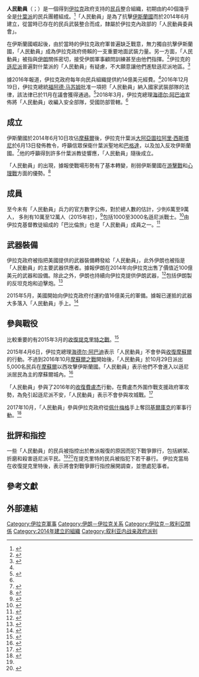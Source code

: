 {{Infobox military unit
|unit_name=人民動員<br/>The People's Mobilization
|image=<!--標誌不是自由版權-->
|caption=Popular Mobilization Forces logo
|dates=2014年6月15日－現在<ref name=Al-Monitor>{{cite news|last1=al Khadimi|first1=Mustafa|title=Will Sistani be able to control popular mobilization forces?|url=http://www.al-monitor.com/pulse/originals/2015/03/iraq-sistani-righteous-jihad-fatwa-popular-mobilization.html#|accessdate=14 March 2015|work=Al-Monitor|date=12 March 2015|deadurl=yes|archiveurl=https://web.archive.org/web/20150313111104/http://www.al-monitor.com/pulse/originals/2015/03/iraq-sistani-righteous-jihad-fatwa-popular-mobilization.html|archivedate=2015年3月13日}}</ref>
|country={{flag|Iraq|size=23px}}
|allegiance={{flag|Iraq|size=23px}}
|branch=
|type=[[民兵|政府支持的民兵]]
|role=[[民兵|步兵（民兵）]]<br/>[[國民衛隊_(伊拉克)|國民衛隊]]<br/>{{en-link|反游擊戰|Counter-insurgency}}
|size=100,000－120,000人（2015年）<ref name="auto">{{cite news|last1=Sly|first1=Liz|script-title=en:Pro-Iran militias’ success in Iraq could undermine U.S.|url=http://www.washingtonpost.com/world/middle_east/iraqs-pro-iranian-shiite-militias-lead-the-war-against-the-islamic-state/2015/02/15/5bbb1cf0-ac94-11e4-8876-460b1144cbc1_story.html|accessdate=2015-03-22|work=The Washington Post|date=2015-02-15|archive-date=2021-01-22|archive-url=https://web.archive.org/web/20210122172147/https://www.washingtonpost.com/world/middle_east/iraqs-pro-iranian-shiite-militias-lead-the-war-against-the-islamic-state/2015/02/15/5bbb1cf0-ac94-11e4-8876-460b1144cbc1_story.html|dead-url=no}}</ref><br />超過60,000人（2018年）<ref name=xh20180310/>
|command_structure=伊拉克內政部（早期）<br />伊拉克國防部（現在）
|garrison=
|garrison_label=
|nickname=
|patron=
|motto=
|equipment=
|equipment_label=
|battles=
伊拉克內戰
*[[Siege_of_Amirli|Siege of Amirli]]
*[[解放朱爾夫塞赫爾|解放朱爾夫塞赫爾]]
*{{Link-en|拜伊吉之戰|Battle of Baiji (2014–15)}}
*[[Dhuluiya_offensive|Dhuluiya offensive]]
*[[第二次提克里特之戰|第二次提克里特之戰]]
*[[拉馬迪之戰_(2014年至2015年)|拉馬迪之戰 (2014年至2015年)]]
*圍攻費盧杰（2016年）
*[[打擊恐怖主義行動|打擊恐怖主義行動]]
*[[摩蘇爾之戰|摩蘇爾之戰]]
|anniversaries=
|decorations=
|battle_honours=
|battle_honours_label=
|disbanded=
|flying_hours=
|website=
|commander1=
*{{flagicon|Iraq}} {{link-en|法利赫·法耶德|Falih Al-Fayyadh}}<br/><small>（人民動員委員會主席）</small>
*[[Hadi_Al-Amiri|Hadi Al-Amiri]]<br/><small>（[[巴德爾組織|巴德爾組織]]領導人）</small>
*[[Qais_Khazali|Qais Khazali]]<br/><small>（[[正義者聯盟|正義者聯盟]]領導人）</small>
*[[穆克塔达·萨德尔|穆克塔达·萨德尔]]<br/><small>（[[和平卫士团|和平卫士团]]領導人）</small>
*Shibl al-Zaydi<br/><small>（[[Kata'ib_al-Imam_Ali|Kata'ib al-Imam Ali]]領導人）</small>
*Ali al-Yasiri<ref>{{Cite web |url=http://www.longwarjournal.org/archives/2016/09/iraqi-shiite-militia-commander-close-to-qassem-soleimani-killed-in-aleppo.php |title=存档副本 |accessdate=2016-10-19 |archive-date=2017-10-09 |archive-url=https://web.archive.org/web/20171009171128/https://www.longwarjournal.org/archives/2016/09/iraqi-shiite-militia-commander-close-to-qassem-soleimani-killed-in-aleppo.php |dead-url=no }}</ref><br/><small>（[[Saraya_al-Khorasani|Saraya al-Khorasani]]領導人）
|commander1_label=領導人
|commander2=[[Abu_Azrael|Abu Azrael]]
|commander2_label=著名戰士
|commander3=
|commander3_label=
|commander4=
|commander4_label=
|identification_symbol=<!--不是自由版權-->
|identification_symbol_label=Patch
|native_name=الحشد الشعبي
|native_name_lang=ar
|alt=Arabic writing "al-Hashd al-Shaabi" with an AK-47
|current_commander=
}}
{{infobox war faction
|name=人民動員
|native_name=''Al-Hashd al-Shaabi''
|native_name_lang=ar
|war=[[伊拉克內戰_(2014年–2017年)|伊拉克內戰 (2014年–2017年)]]
|image=
|caption=
|active=2014年6月15日－現在<ref name=Al-Monitor/>
|ideology=[[什葉派|什葉派]]主導<ref name="Twelver Shias - Rudaw">{{cite news|title=Sunnis in Kirkuk are annoyed from the Shi'ite Popular Mobilization fighters|url=http://rudaw.net/arabic/kurdistan/011020143|agency=Rudaw|date=2014-10-01|accessdate=2016-10-19|archive-date=2021-01-08|archive-url=https://web.archive.org/web/20210108122509/https://www.rudaw.net/arabic/kurdistan/011020143|dead-url=no}}</ref><br/>[[伊拉克民族主義|伊拉克民族主義]]
|headquarters=[[巴格達|巴格達]]
|area=[[伊拉克|伊拉克]]
|strength= 
|clans=
*[[16th_Turkmen_Brigade|16th Turkmen Brigade]]<ref>{{cite web|url=http://www.almadapaper.net/ar/news/483294/%D8%A7%D9%84%D8%AA%D8%B1%D9%83%D9%85%D8%A7%D9%86-%D9%8A%D8%B4%D8%A7%D8%B1%D9%83%D9%88%D9%86-%D9%81%D9%8A-%D9%85%D8%B9%D8%B1%D9%83%D8%A9-%D8%AA%D8%AD%D8%B1%D9%8A%D8%B1-%D8%AA%D9%83%D8%B1%D9%8A%D8%AA-%D8%A8%D9%84|title=التركمان يشاركون في معركة تحرير تكريت بلواء من 4 آلاف مقاتل|work=Almada|date=23 March 2015|access-date=2016-10-19|archive-url=https://web.archive.org/web/20161011062818/http://www.almadapaper.net/ar/news/483294/%D8%A7%D9%84%D8%AA%D8%B1%D9%83%D9%85%D8%A7%D9%86-%D9%8A%D8%B4%D8%A7%D8%B1%D9%83%D9%88%D9%86-%D9%81%D9%8A-%D9%85%D8%B9%D8%B1%D9%83%D8%A9-%D8%AA%D8%AD%D8%B1%D9%8A%D8%B1-%D8%AA%D9%83%D8%B1%D9%8A%D8%AA-%D8%A8%D9%84|archive-date=2016-10-11|dead-url=yes}} Retrieved 3 June 2016.</ref>
*[[巴德爾組織|巴德爾組織]]
*[[正義者聯盟|正義者聯盟]]<!--Asa'ib Ahl al-Haq-->
*[[和平卫士团|和平卫士团]]
*[[真主黨旅|真主黨旅]]
*[[Kata'ib_Sayyid_al-Shuhada|Kata'ib Sayyid al-Shuhada]]
*[[Kata'ib_al-Imam_Ali|Kata'ib al-Imam Ali]]
*[[Abu_al-Fadl_al-Abbas_Forces|Abu al-Fadl al-Abbas Forces]]
*[[真主黨高貴者運動|真主黨高貴者運動]]<!--Harakat Hezbollah al-Nujaba-->
*[[Saraya_al-Khorasani|Saraya al-Khorasani]]
*其他未知名的組織
|next=
|allies= {{flag|Iran|size=23px}}
*{{flagicon image|Seal of the Army of the Guardians of the Islamic Revolution.svg|size=23px}} [[伊斯兰革命卫队|IRGC]]
[[File:Coat_of_Arms_of_Kurdistan.svg|25px]] [[伊拉克库尔德斯坦|伊拉克库尔德斯坦]]自治政府
*{{flagicon image|Flag of Kurdistan.svg}} [[佩什梅格|佩什梅格]]<ref>{{cite web|url=http://www.cbsnews.com/news/iraq-war-isis-unlikely-alliances-between-shiites-kurds-sunnis-us-iran/|title=Iraq war against ISIS forms unlikely alliances between Shiites, Kurds, Sunnis, the U.S. and Iran|date=19 February 2015|publisher=|accessdate=2016-10-19|archive-date=2021-01-06|archive-url=https://web.archive.org/web/20210106080525/https://www.cbsnews.com/news/iraq-war-isis-unlikely-alliances-between-shiites-kurds-sunnis-us-iran/|dead-url=no}}</ref>
|opponents= {{flagicon|Islamic State|size=23px}} [[伊斯兰国|伊斯兰国]]
}}

'''人民動員'''（{{lang-ar|الحشد الشعبي}}；{{lang-en|Popular Mobilization Forces}}）是一個得到[[伊拉克|伊拉克]]政府支持的[[民兵|民兵]]整合組織，初期由約40個幾乎全是[[什葉派|什葉派]]的民兵團體組成。<ref>{{cite news|title=Islamic State: The caliphate strikes back|url=http://www.economist.com/news/middle-east-and-africa/21651762-fall-ramadi-shows-islamic-state-still-business-caliphate-strikes-back|accessdate=25 May 2015|work=The Economist|date=23 May 2015|archive-date=2017-10-09|archive-url=https://web.archive.org/web/20171009215911/https://www.economist.com/news/middle-east-and-africa/21651762-fall-ramadi-shows-islamic-state-still-business-caliphate-strikes-back|dead-url=no}}</ref>「人民動員」是為了抗擊[[伊斯蘭國|伊斯蘭國]]而於2014年6月建立，從當時已存在的民兵武裝整合而成，隸屬於伊拉克內政部的「人民動員委員會」。

在伊斯蘭國崛起後，由於當時的伊拉克政府軍普遍缺乏戰意，無力獨自抗擊伊斯蘭國，「人民動員」成為伊拉克政府倚賴的一支重要地面武裝力量。另一方面，「人民動員」被指與[[伊朗|伊朗]]關係密切，接受伊朗軍事顧問訓練甚至由他們指揮。<ref name=cnn20150311>{{Cite news |url=http://edition.cnn.com/2015/03/11/middleeast/lister-iraq-iran/ |title=Battle for Tikrit: Despite billions in aid, Iraqi army relies on militia, and Iran |work=CNN.com |date=2015-03-11 |accessdate=2015-07-31 |archive-date=2019-05-16 |archive-url=https://web.archive.org/web/20190516044124/https://edition.cnn.com/2015/03/11/middleeast/lister-iraq-iran/ |dead-url=no }}</ref>伊拉克的[[遜尼派|遜尼派]]普遍對什葉派的「人民動員」有疑慮，不大願意讓他們進駐遜尼派地區。<ref>{{Cite news |url=http://cn.nytimes.com/world/20150408/c08anbar/dual/ |title=宗派疑虑考验伊拉克政府军西进决策 |work=纽约时报中文网 |date=2015-04-08 |accessdate=2015-07-31 |archive-date=2021-01-06 |archive-url=https://web.archive.org/web/20210106213255/https://cn.nytimes.com/world/20150408/c08anbar/dual/ |dead-url=no }}</ref>

據2016年報道，伊拉克政府每年向民兵組織提供約14億美元經費。<ref name=bbc35998716/>2016年12月19日，伊拉克總統[[福阿德·马苏姆|福阿德·马苏姆]]批准一項把「人民動員」納入國家武裝部隊的法律，該法律已於11月在議會獲得通過。<ref>{{cite web|url=https://mobile.almasdarnews.com/article/law-passes-making-pmu-part-iraqs-national-forces/|script-title=en:Law passes making the PMU a part of Iraq’s national forces.|accessdate=2017-10-24|archive-date=2017-10-15|archive-url=https://web.archive.org/web/20171015155912/https://mobile.almasdarnews.com/article/law-passes-making-pmu-part-iraqs-national-forces/|dead-url=no}}</ref>2018年3月，伊拉克總理[[海德尔·阿巴迪|海德尔·阿巴迪]]宣佈將「人民動員」收編入安全部隊，受國防部管轄。<ref name=xh20180310/>

==成立==
伊斯蘭國於2014年6月10日攻佔[[摩蘇爾|摩蘇爾]]後，伊拉克什葉派[[大阿亞圖拉|大阿亞圖拉]][[阿里·西斯塔尼|阿里·西斯塔尼]]於6月13日發佈教令，呼籲信眾保衛什葉派聖地和[[巴格達|巴格達]]，以及加入反攻伊斯蘭國。<ref>{{cite news|last1=al Khadimi|first1=Mustafa|title=Will Sistani be able to control popular mobilization forces?|url=http://www.al-monitor.com/pulse/originals/2015/03/iraq-sistani-righteous-jihad-fatwa-popular-mobilization.html|work=Al-Monitor|date=12 March 2015|accessdate=14 March 2015|deadurl=yes|archiveurl=https://web.archive.org/web/20150313111104/http://www.al-monitor.com/pulse/originals/2015/03/iraq-sistani-righteous-jihad-fatwa-popular-mobilization.html|archivedate=2015年3月13日}}</ref>他的呼籲得到許多什葉派教徒響應，「人民動員」隨後成立。

「人民動員」的出現，據報使戰場形勢有了基本轉變，削弱伊斯蘭國在[[游擊戰|游擊戰]]和[[心理戰|心理戰]]方面的優勢。<ref name="al-monitor.com">{{cite news|last1=al-Khadimi|first1=Mustafa|title=Iraqi volunteers' victories don't justify atrocities|url=http://www.al-monitor.com/pulse/en/contents/articles/originals/2014/12/iraq-popular-mobilization-shiite-achievements-violations.html|accessdate=14 March 2015|work=al-Monitor|date=22 December 2014|deadurl=yes|archiveurl=https://web.archive.org/web/20150402134304/http://www.al-monitor.com/pulse/en/contents/articles/originals/2014/12/iraq-popular-mobilization-shiite-achievements-violations.html|archivedate=2015年4月2日|df=}}</ref>

==成員==
至今未有「人民動員」兵力的官方數字公佈，對於總人數的估計，少則6萬至9萬人，<!--<ref name=Niqash />-->多則有10萬至12萬人（2015年初），<ref>{{cite news|last1=Sly|first1=Liz|script-title=en:Pro-Iran militias’ success in Iraq could undermine U.S.|url=http://www.washingtonpost.com/world/middle_east/iraqs-pro-iranian-shiite-militias-lead-the-war-against-the-islamic-state/2015/02/15/5bbb1cf0-ac94-11e4-8876-460b1144cbc1_story.html|accessdate=22 March 2015|work=The Washington Post|date=15 February 2015|archive-date=2021-01-22|archive-url=https://web.archive.org/web/20210122172147/https://www.washingtonpost.com/world/middle_east/iraqs-pro-iranian-shiite-militias-lead-the-war-against-the-islamic-state/2015/02/15/5bbb1cf0-ac94-11e4-8876-460b1144cbc1_story.html|dead-url=no}}</ref>包括1000至3000名遜尼派戰士。<ref>{{cite web|last1=Wright|first1=Robin|script-title=en:In War Against ISIS, Numbers Don’t Always Tell the Story|url=http://blogs.wsj.com/washwire/2015/03/13/in-war-against-isis-numbers-dont-always-tell-the-story/|publisher=The Wall Street Journal|accessdate=23 March 2015|date=13 March 2015|archive-date=2021-01-08|archive-url=https://web.archive.org/web/20210108043414/https://blogs.wsj.com/washwire/2015/03/13/in-war-against-isis-numbers-dont-always-tell-the-story/|dead-url=no}}</ref>由伊拉克基督教徒組成的「巴比倫旅」也是「人民動員」成員之一。<ref name=bbc35998716>{{Cite news |url=http://www.bbc.com/news/magazine-35998716 |title=The Christian militia fighting IS |work=BBC News |date=2016-04-11 |accessdate=2016-04-26 |archive-date=2021-01-26 |archive-url=https://web.archive.org/web/20210126133524/https://www.bbc.com/news/magazine-35998716 |dead-url=no }}</ref>

==武器裝備==
伊拉克政府被指把美國提供的武器裝備轉發給「人民動員」，此外伊朗也被指是「人民動員」的主要武器供應者。據報伊朗在2014年向伊拉克出售了價值近100億美元的武器和設備。除此之外，伊朗也持續向伊拉克提供伊朗武器，<ref>{{cite news|last1=Hemdawi|first1=Hamza|last2=Abdul-Zahra|first2=Qassim|title=Iran eclipses U.S. as Iraq's ally in fight against militants|url=http://www.militarytimes.com/story/military/2015/01/12/iran-iraq-militants/21623533/|accessdate=20 March 2015|work=MilitaryTimes|date=12 January 2015|archive-date=2016-10-27|archive-url=https://web.archive.org/web/20161027030019/http://www.militarytimes.com/story/military/2015/01/12/iran-iraq-militants/21623533/|dead-url=no}}</ref>包括伊朗製的反坦克炮和迫擊炮。<ref>{{cite web|title=Better pay, better weapons: Are Shiite militias growing more powerful than Iraqi army?|url=http://www.preemptivelove.org/better_pay_better_weapons_are_shiite_militias_growing_more_powerful_than_iraqi_army|publisher=Preemptive Love Coalition|accessdate=23 March 2015|date=31 January 2015|deadurl=yes|archiveurl=https://web.archive.org/web/20150402095749/http://www.preemptivelove.org/better_pay_better_weapons_are_shiite_militias_growing_more_powerful_than_iraqi_army|archivedate=2015年4月2日}}</ref>

2015年5月，美國開始向伊拉克政府付運約值16億美元的軍備。據報已運抵的武器大多落入「人民動員」手上。<ref>{{cite news|last1=Enders|first1=David|title=US Starts Sending $1.6 Billion Worth of Promised Arms to Iraq — But Who Will Get Them?|url=https://news.vice.com/topic/popular-mobilization-forces|accessdate=21 June 2015|work=Vice News|date=6 June 2015|archive-date=2017-10-09|archive-url=https://web.archive.org/web/20171009171128/https://news.vice.com/topic/popular-mobilization-forces|dead-url=no}}</ref>

==參與戰役==
比較重要的有2015年3月的[[第二次提克里特之戰|收復提克里特之戰]]。<ref>{{cite news|title=Mobilization forces hand over security affairs to local police in Tikrit|url=http://www.iraqtradelinknews.com/2015/04/mobilization-forces-hand-over-security.html|accessdate=15 April 2015|agency=Iraq Tradelink News Agency|date=4 April 2015|archive-date=2020-05-22|archive-url=https://web.archive.org/web/20200522005823/http://www.iraqtradelinknews.com/2015/04/mobilization-forces-hand-over-security.html|dead-url=no}}</ref>

2015年4月6日，伊拉克總理[[海德尔·阿巴迪|海德尔·阿巴迪]]表示「人民動員」不會參與[[解放摩蘇爾|收復摩蘇爾]]的行動。不過到2016年10月[[摩蘇爾之戰|摩蘇爾之戰]]開始後，「人民動員」於10月29日派出5,000名民兵在[[摩蘇爾|摩蘇爾]]以西攻擊伊斯蘭國。「人民動員」表示他們不會進入以遜尼派居民為主的摩蘇爾城內。<ref name=xh20161101>{{Cite news |url=http://news.xinhuanet.com/world/2016-11/01/c_129344381.htm |title=什叶派民兵现身摩苏尔战场 土耳其有意见 |publisher=新華網 |date=2016-11-01 |accessdate=2017-01-16 |archive-date=2017-04-09 |archive-url=https://web.archive.org/web/20170409181340/http://news.xinhuanet.com/world/2016-11/01/c_129344381.htm |dead-url=no }}</ref>

「人民動員」參與了2016年的[[打擊恐怖主義行動|收復費盧杰]]行動，在費盧杰外圍作戰支援政府軍攻勢，為免引起遜尼派不安，「人民動員」表示不會參與攻城戰。<ref>{{Cite news |url=http://hk.apple.nextmedia.com/international/first/20160531/19634379 |title=兵分三路圍剿 伊拉克軍攻入IS重鎮費盧杰 |work=蘋果日報 |location=香港 |date=2016-05-31 |accessdate=2016-06-12 |archive-date=2016-10-06 |archive-url=https://web.archive.org/web/20161006055143/http://hk.apple.nextmedia.com/international/first/20160531/19634379 |dead-url=no }}</ref>

2017年10月，「人民動員」參與伊拉克政府從[[佩什梅格|佩什梅格]]手上奪回[[基爾庫克|基爾庫克]]的軍事行動。<ref>{{Cite news|title=Iraqi forces push into disputed Kirkuk as Kurds withdraw - ABC News|url=http://abcnews.go.com/International/wireStory/iraqi-kurds-federal-forces-attack-disputed-kirkuk-50502049|accessdate=17 October 2017|work=ABC News|date=16 October 2017|deadurl=yes|archiveurl=https://web.archive.org/web/20171017134620/http://abcnews.go.com/International/wireStory/iraqi-kurds-federal-forces-attack-disputed-kirkuk-50502049|archivedate=2017年10月17日}}</ref>

== 批評和指控 ==
一些「人民動員」的民兵被指控出於教派報復的原因而犯下戰爭罪行，包括綁架、折磨和殺害遜尼派平民。<ref name="al-monitor.com"/><ref>{{cite news|title=Iraqi Shia militias accused of murder spree|url=http://www.aljazeera.com/humanrights/2014/10/iraq-shia-fighters-guilty-war-crimes-2014101311251478369.html|accessdate=16 March 2015|work=Al-Jazeera|date=14 October 2014|archive-date=2020-05-22|archive-url=https://web.archive.org/web/20200522012125/https://www.aljazeera.com/humanrights/2014/10/iraq-shia-fighters-guilty-war-crimes-2014101311251478369.html|dead-url=no}}</ref>在提克里特的民兵被指犯下若干暴行。<!--<ref name="Tikrit il Foglio" />-->伊拉克當局在收復提克里特後，表示將會對戰爭罪行指控展開調查，並懲處犯事者。<!--<ref name="Rudaw" />-->

==參考文獻==
{{Reflist|2|refs=
<ref name=xh20180310>{{Cite news |url=http://www.xinhuanet.com/mil/2018-03/10/c_129826647.htm |title=伊拉克军队收编什叶派民兵组织 |publisher=新華網 |date=2018-03-10 |accessdate=2018-05-01 |archive-date=2021-01-08 |archive-url=https://web.archive.org/web/20210108171400/http://www.xinhuanet.com/mil/2018-03/10/c_129826647.htm |dead-url=no }}</ref>
}}

==外部連結==
{{commons category|Hashed al-Shaabi}}

[[Category:伊拉克軍事|Category:伊拉克軍事]]
[[Category:伊朗－伊拉克关系|Category:伊朗－伊拉克关系]]
[[Category:伊拉克－敘利亞關係|Category:伊拉克－敘利亞關係]]
[[Category:2014年建立的組織|Category:2014年建立的組織]]
[[Category:叙利亚内战亲政府派别|Category:叙利亚内战亲政府派别]]